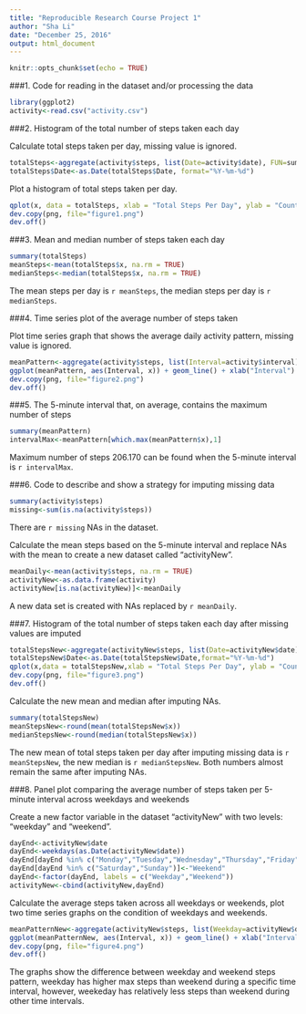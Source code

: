 ```yaml
---
title: "Reproducible Research Course Project 1"
author: "Sha Li"
date: "December 25, 2016"
output: html_document
---
```


```r
knitr::opts_chunk$set(echo = TRUE)
```

###1. Code for reading in the dataset and/or processing the data

```r
library(ggplot2)
activity<-read.csv("activity.csv")
```

###2. Histogram of the total number of steps taken each day

Calculate total steps taken per day, missing value is ignored.

```r
totalSteps<-aggregate(activity$steps, list(Date=activity$date), FUN=sum)
totalSteps$Date<-as.Date(totalSteps$Date, format="%Y-%m-%d")
```

Plot a histogram of total steps taken per day.

```r
qplot(x, data = totalSteps, xlab = "Total Steps Per Day", ylab = "Count", main = "Histogram of Total Steps Per Day")
dev.copy(png, file="figure1.png")
dev.off()
```

###3. Mean and median number of steps taken each day

```r
summary(totalSteps)
meanSteps<-mean(totalSteps$x, na.rm = TRUE)
medianSteps<-median(totalSteps$x, na.rm = TRUE)
```

The mean steps per day is `r meanSteps`, the median steps per day is `r medianSteps`.

###4. Time series plot of the average number of steps taken

Plot time series graph that shows the average daily activity pattern, missing value is ignored.

```r
meanPattern<-aggregate(activity$steps, list(Interval=activity$interval), FUN=mean, na.rm=TRUE)
ggplot(meanPattern, aes(Interval, x)) + geom_line() + xlab("Interval") + ylab("Averag Steps")+labs(title="Time Series of Average Steps")
dev.copy(png, file="figure2.png")
dev.off()
```

###5. The 5-minute interval that, on average, contains the maximum number of steps

```r
summary(meanPattern)
intervalMax<-meanPattern[which.max(meanPattern$x),1]
```

Maximum number of steps 206.170 can be found when the 5-minute interval is `r intervalMax`. 

###6. Code to describe and show a strategy for imputing missing data
```r
summary(activity$steps)
missing<-sum(is.na(activity$steps))
```

There are `r missing` NAs in the dataset.

Calculate the mean steps based on the 5-minute interval and replace NAs with the mean to create a new dataset called "activityNew".

```r
meanDaily<-mean(activity$steps, na.rm = TRUE)
activityNew<-as.data.frame(activity)
activityNew[is.na(activityNew)]<-meanDaily
```

A new data set is created with NAs replaced by `r meanDaily`.

###7. Histogram of the total number of steps taken each day after missing values are imputed
```r
totalStepsNew<-aggregate(activityNew$steps, list(Date=activityNew$date), FUN=sum)
totalStepsNew$Date<-as.Date(totalStepsNew$Date,format="%Y-%m-%d")
qplot(x,data = totalStepsNew,xlab = "Total Steps Per Day", ylab = "Count", main = "Histogram of Total Steps Per Day (New)")
dev.copy(png, file="figure3.png")
dev.off()
```

Calculate the new mean and median after imputing NAs.

```r
summary(totalStepsNew)
meanStepsNew<-round(mean(totalStepsNew$x))
medianStepsNew<-round(median(totalStepsNew$x))
```

The new mean of total steps taken per day after imputing missing data is `r meanStepsNew`, the new median is `r medianStepsNew`. Both numbers almost remain the same after imputing NAs.

###8. Panel plot comparing the average number of steps taken per 5-minute interval across weekdays and weekends

Create a new factor variable in the dataset "activityNew" with two levels: "weekday" and "weekend".

```r
dayEnd<-activityNew$date
dayEnd<-weekdays(as.Date(activityNew$date))
dayEnd[dayEnd %in% c("Monday","Tuesday","Wednesday","Thursday","Friday")]<-"Weekday"
dayEnd[dayEnd %in% c("Saturday","Sunday")]<-"Weekend"
dayEnd<-factor(dayEnd, labels = c("Weekday","Weekend"))
activityNew<-cbind(activityNew,dayEnd)
```

Calculate the average steps taken across all weekdays or weekends, plot two time series graphs on the condition of weekdays and weekends.

```r
meanPatternNew<-aggregate(activityNew$steps, list(Weekday=activityNew$dayEnd, Interval=activityNew$interval), FUN=mean)
ggplot(meanPatternNew, aes(Interval, x)) + geom_line() + xlab("Interval") + ylab("Averag Steps")+labs(title="Time Series of Average Steps")+facet_grid(Weekday~.)
dev.copy(png, file="figure4.png")
dev.off()
```
The graphs show the difference between weekday and weekend steps pattern, weekday has higher max steps than weekend during a specific time interval, however, weekeday has relatively less steps than weekend during other time intervals.
